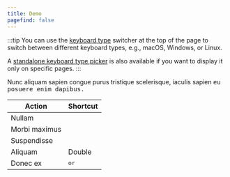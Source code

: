 ```yaml
---
title: Demo
pagefind: false
---
```



:::tip
You can use the [keyboard type](/configuration/#types-configuration) switcher at the top of the page to switch between different keyboard types, e.g., macOS, Windows, or Linux.

A [standalone keyboard type picker](/components/kbdpicker/) is also available if you want to display it only on specific pages.
:::

Nunc aliquam sapien congue purus tristique scelerisque, iaculis sapien <Kbd mac="Command+," windows="Control+Alt+S" linux="Control+Shift+S" /> eu posuere enim dapibus.

| Action        | Shortcut                                                                                                                             |
| ------------- | ------------------------------------------------------------------------------------------------------------------------------------ |
| Nullam        | <Kbd mac="Command+S" windows="Control+S" linux="Control+Shift+S" />                                                                  |
| Morbi maximus | <Kbd mac="Command+Shift+A" windows="Control+Shift+A" linux="Control+Shift+A" />                                                      |
| Suspendisse   | <Kbd mac="Command+K S" windows="Control+K S" linux="Control+Shift+K S" />                                                            |
| Aliquam       | Double <Kbd mac="Shift" windows="Shift" linux="Shift" />                                                                             |
| Donec ex      | <Kbd mac="Command+F2" windows="Ctrl+F2" linux="Ctrl+Shift+F2" /> or <Kbd mac="Command+F3" windows="Ctrl+F3" linux="Ctrl+Shift+F3" /> |
